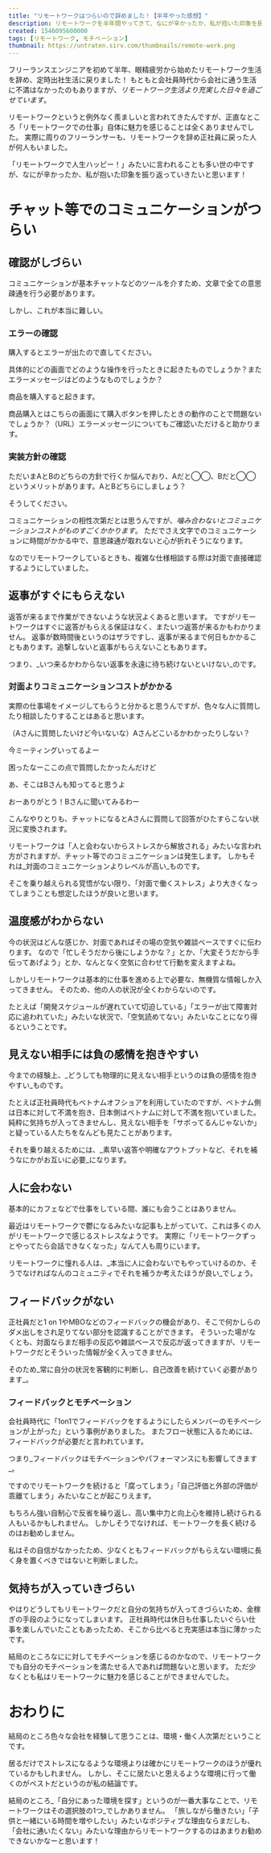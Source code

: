 ```yaml
---
title: "リモートワークはつらいので辞めました！【半年やった感想】"
description: リモートワークを半年間やってきて、なにが辛かったか、私が抱いた印象を振り返っていきます。
created: 1546095600000
tags: [リモートワーク, モチベーション]
thumbnail: https://untraten.sirv.com/thumbnails/remote-work.png
---
```


フリーランスエンジニアを初めて半年、眼精疲労から始めたリモートワーク生活を辞め、定時出社生活に戻りました！
もともと会社員時代から会社に通う生活に不満はなかったのもありますが、_リモートワーク生活より充実した日々を過ごせています_。

リモートワークというと例外なく羨ましいと言われてきたんですが、正直なところ「リモートワークでの仕事」自体に魅力を感じることは全くありませんでした。
実際に周りのフリーランサーも、リモートワークを辞め正社員に戻った人が何人もいました。

「リモートワークで人生ハッピー！」みたいに言われることも多い世の中ですが、なにが辛かったか、私が抱いた印象を振り返っていきたいと思います！

# チャット等でのコミュニケーションがつらい
## 確認がしづらい
コミュニケーションが基本チャットなどのツールを介すため、文章で全ての意思疎通を行う必要があります。

しかし、これが本当に難しい。

### エラーの確認

<Balloon img="man2">購入するとエラーが出たので直してください。</Balloon>

<Balloon img="man1" direction="right">具体的にどの画面でどのような操作を行ったときに起きたものでしょうか？またエラーメッセージはどのようなものでしょうか？</Balloon>

<Balloon img="man2">商品を購入すると起きます。</Balloon>

<Balloon img="man1" direction="right">商品購入とはこちらの画面にて購入ボタンを押したときの動作のことで問題ないでしょうか？（URL）エラーメッセージについてもご確認いただけると助かります。</Balloon>

### 実装方針の確認

<Balloon img="man1" direction="right">
  ただいまAとBのどちらの方針で行くか悩んでおり、Aだと◯◯、Bだと◯◯というメリットがあります。AとBどちらにしましょう？
</Balloon>

<Balloon img="man2">そうしてください。</Balloon>

コミュニケーションの相性次第だとは思うんですが、_噛み合わないとコミュニケーションコストがものすごくかかります_。
ただでさえ文字でのコミュニケーションに時間がかかる中で、意思疎通が取れないと心が折れそうになります。

なのでリモートワークしているときも、複雑な仕様相談する際は対面で直接確認するようにしていました。

## 返事がすぐにもらえない

返答が来るまで作業ができないような状況よくあると思います。
ですがリモートワークはすぐに返答がもらえる保証はなく、またいつ返答が来るかもわかりません。
返事が数時間後というのはザラですし、返事が来るまで何日もかかることもあります。追撃しないと返事がもらえないこともあります。

つまり、_いつ来るかわからない返事を永遠に待ち続けないといけない_のです。

### 対面よりコミュニケーションコストがかかる

実際の仕事場をイメージしてもらうと分かると思うんですが、色々な人に質問したり相談したりすることはあると思います。

<Balloon img="man1">（Aさんに質問したいけど今いないな）Aさんどこいるかわかったりしない？</Balloon>

<Balloon img="woman1" direction="right">今ミーティングいってるよー</Balloon>

<Balloon img="man1">困ったなーここの点で質問したかったんだけど</Balloon>

<Balloon img="woman1" direction="right">あ、そこはBさんも知ってると思うよ</Balloon>

<Balloon img="man1">おーありがとう！Bさんに聞いてみるわー</Balloon>

こんなやりとりも、チャットになるとAさんに質問して回答がひたすらこない状況に変換されます。

リモートワークは「人と会わないからストレスから解放される」みたいな言われ方がされますが、チャット等でのコミュニケーションは発生します。
しかもそれは_対面のコミュニケーションよりレベルが高い_ものです。

そこを乗り越えられる覚悟がない限り、「対面で働くストレス」より大きくなってしまうことも想定したほうが良いと思います。

## 温度感がわからない

今の状況はどんな感じか、対面であればその場の空気や雑談ベースですぐに伝わります。
なので「忙しそうだから後にしようかな？」とか、「大変そうだから手伝ってあげよう」とか、なんとなく空気に合わせて行動を変えますよね。

しかしリモートワークは基本的に仕事を進める上で必要な、無機質な情報しか入ってきません。
そのため、他の人の状況が全くわからないのです。

たとえば「開発スケジュールが遅れていて切迫している」「エラーが出て障害対応に追われていた」みたいな状況で、「空気読めてない」みたいなことになり得るということです。

## 見えない相手には負の感情を抱きやすい
今までの経験上、_どうしても物理的に見えない相手というのは負の感情を抱きやすい_ものです。

たとえば正社員時代もベトナムオフショアを利用していたのですが、ベトナム側は日本に対して不満を抱き、日本側はベトナムに対して不満を抱いていました。
純粋に気持ちが入ってきませんし、見えない相手を「サボってるんじゃないか」と疑っている人たちをなんども見たことがあります。

それを乗り越えるためには、_素早い返答や明確なアウトプットなど、それを補うなにかがお互いに必要_になります。

## 人に会わない
基本的にカフェなどで仕事をしている間、誰にも会うことはありません。

最近はリモートワークで鬱になるみたいな記事も上がっていて、これは多くの人がリモートワークで感じるストレスなようです。
実際に「リモートワークずっとやってたら会話できなくなった」なんて人も周りにいます。

リモートワークに憧れる人は、_本当に人に会わないでもやっていけるのか、そうでなければなんのコミュニティでそれを補うか考えたほうが良い_でしょう。

## フィードバックがない
正社員だと1 on 1やMBOなどのフィードバックの機会があり、そこで何かしらのダメ出しをされ足りてない部分を認識することができます。
そういった場がなくとも、対面ならまだ相手の反応や雑談ベースで反応が返ってきますが、リモートワークだとそういった情報が全く入ってきません。

そのため_常に自分の状況を客観的に判断し、自己改善を続けていく必要があります_。

### フィードバックとモチベーション

会社員時代に「1on1でフィードバックをするようにしたらメンバーのモチベーションが上がった」という事例がありました。
またフロー状態に入るためには、フィードバックが必要だと言われています。

<LinkCard slug="flow" />

つまり_フィードバックはモチベーションやパフォーマンスにも影響してきます_。

ですのでリモートワークを続けると「腐ってしまう」「自己評価と外部の評価が乖離てしまう」みたいなことが起こりえます。

もちろん強い自制心で反省を繰り返し、高い集中力と向上心を維持し続けられる人もいるかもしれません。
しかしそうでなければ、モートワークを長く続けるのはお勧めしません。

私はその自信がなかったため、少なくともフィードバックがもらえない環境に長く身を置くべきではないと判断しました。

## 気持ちが入っていきづらい

やはりどうしてもリモートワークだと自分の気持ちが入ってきづらいため、金稼ぎの手段のようになってしまいます。
正社員時代は休日も仕事したいぐらい仕事を楽しんでいたこともあったため、そこから比べると充実感は本当に薄かったです。

結局のところなにに対してモチベーションを感じるのかなので、リモートワークでも自分のモチベーションを満たせる人であれば問題ないと思います。
ただ少なくとも私はリモートワークに魅力を感じることができませんでした。

# おわりに
結局のところ色々な会社を経験して思うことは、環境・働く人次第だということです。

居るだけでストレスになるような環境よりは確かにリモートワークのほうが優れているかもしれません。
しかし、そこに居たいと思えるような環境に行って働くのがベストだというのが私の結論です。

結局のところ_「自分にあった環境を探す」というのが一番大事なことで、リモートワークはその選択肢の1つ_でしかありません。
「旅しながら働きたい」「子供と一緒にいる時間を増やしたい」みたいなポジティブな理由ならまだしも、「会社に通いたくない」みたいな理由からリモートワークするのはあまりお勧めできないかなーと思います！
